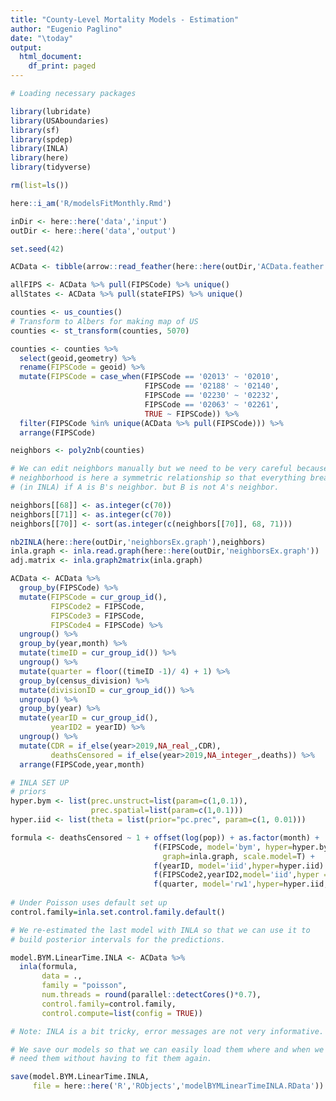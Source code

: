 ```yaml
---
title: "County-Level Mortality Models - Estimation"
author: "Eugenio Paglino"
date: "\today"
output:
  html_document:
    df_print: paged
---
```


```r

# Loading necessary packages

library(lubridate)
library(USAboundaries)
library(sf)
library(spdep)
library(INLA)
library(here)
library(tidyverse)

```

```r

rm(list=ls())

here::i_am('R/modelsFitMonthly.Rmd')

inDir <- here::here('data','input')
outDir <- here::here('data','output')

set.seed(42)

```

```r

ACData <- tibble(arrow::read_feather(here::here(outDir,'ACData.feather')))

allFIPS <- ACData %>% pull(FIPSCode) %>% unique()
allStates <- ACData %>% pull(stateFIPS) %>% unique()

```

```r

counties <- us_counties()
# Transform to Albers for making map of US
counties <- st_transform(counties, 5070)

counties <- counties %>%
  select(geoid,geometry) %>%
  rename(FIPSCode = geoid) %>%
  mutate(FIPSCode = case_when(FIPSCode == '02013' ~ '02010',
                              FIPSCode == '02188' ~ '02140',
                              FIPSCode == '02230' ~ '02232',
                              FIPSCode == '02063' ~ '02261',
                              TRUE ~ FIPSCode)) %>%
  filter(FIPSCode %in% unique(ACData %>% pull(FIPSCode))) %>%
  arrange(FIPSCode)

```

```r

neighbors <- poly2nb(counties)

# We can edit neighbors manually but we need to be very careful because
# neighborhood is here a symmetric relationship so that everything breaks
# (in INLA) if A is B's neighbor. but B is not A's neighbor.

neighbors[[68]] <- as.integer(c(70))
neighbors[[71]] <- as.integer(c(70))
neighbors[[70]] <- sort(as.integer(c(neighbors[[70]], 68, 71)))

nb2INLA(here::here(outDir,'neighborsEx.graph'),neighbors)
inla.graph <- inla.read.graph(here::here(outDir,'neighborsEx.graph'))
adj.matrix <- inla.graph2matrix(inla.graph)

```

```r

ACData <- ACData %>%
  group_by(FIPSCode) %>%
  mutate(FIPSCode = cur_group_id(),
         FIPSCode2 = FIPSCode,
         FIPSCode3 = FIPSCode,
         FIPSCode4 = FIPSCode) %>%
  ungroup() %>%
  group_by(year,month) %>%
  mutate(timeID = cur_group_id()) %>%
  ungroup() %>%
  mutate(quarter = floor((timeID -1)/ 4) + 1) %>%
  group_by(census_division) %>%
  mutate(divisionID = cur_group_id()) %>%
  ungroup() %>%
  group_by(year) %>%
  mutate(yearID = cur_group_id(),
         yearID2 = yearID) %>%
  ungroup() %>%
  mutate(CDR = if_else(year>2019,NA_real_,CDR),
         deathsCensored = if_else(year>2019,NA_integer_,deaths)) %>%
  arrange(FIPSCode,year,month)

```

```r

# INLA SET UP
# priors
hyper.bym <- list(prec.unstruct=list(param=c(1,0.1)),
                  prec.spatial=list(param=c(1,0.1)))
hyper.iid <- list(theta = list(prior="pc.prec", param=c(1, 0.01)))

formula <- deathsCensored ~ 1 + offset(log(pop)) + as.factor(month) +
                                f(FIPSCode, model='bym', hyper=hyper.bym,
                                  graph=inla.graph, scale.model=T) +
                                f(yearID, model='iid',hyper=hyper.iid) +
                                f(FIPSCode2,yearID2,model='iid',hyper = hyper.iid) +
                                f(quarter, model='rw1',hyper=hyper.iid,scale.model = T)
                                
# Under Poisson uses default set up
control.family=inla.set.control.family.default()

```

```r

# We re-estimated the last model with INLA so that we can use it to 
# build posterior intervals for the predictions.

model.BYM.LinearTime.INLA <- ACData %>%
  inla(formula,
       data = .,
       family = "poisson",
       num.threads = round(parallel::detectCores()*0.7),
       control.family=control.family,
       control.compute=list(config = TRUE))

# Note: INLA is a bit tricky, error messages are not very informative.

```

```r
# We save our models so that we can easily load them where and when we
# need them without having to fit them again.

save(model.BYM.LinearTime.INLA,
     file = here::here('R','RObjects','modelBYMLinearTimeINLA.RData'))

```


